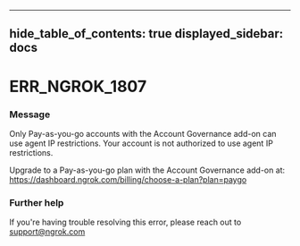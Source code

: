 

---
hide_table_of_contents: true
displayed_sidebar: docs
---


# ERR_NGROK_1807

### Message
Only Pay-as-you-go accounts with the Account Governance add-on can use agent IP restrictions.
Your account is not authorized to use agent IP restrictions.  

Upgrade to a Pay-as-you-go plan with the Account Governance add-on at: https://dashboard.ngrok.com/billing/choose-a-plan?plan=paygo

<ErrorDetails />



### Further help
If you're having trouble resolving this error, please reach out to [support@ngrok.com](mailto:support@ngrok.com?subject=Help%20with%20ERR_NGROK_1807)

